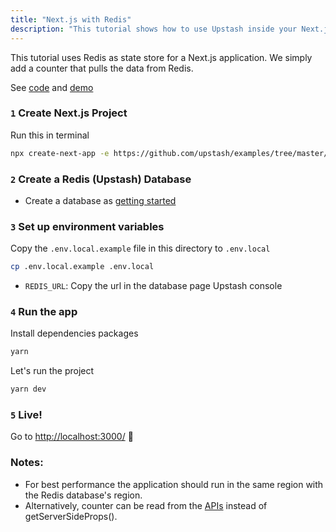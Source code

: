 ```yaml
---
title: "Next.js with Redis"
description: "This tutorial shows how to use Upstash inside your Next.js application."
---
```


This tutorial uses Redis as state store for a Next.js application. We simply add
a counter that pulls the data from Redis.

See [code](https://github.com/upstash/examples/tree/master/nextjs-with-redis)
and [demo](https://nextjs-with-redis.vercel.app/)

### `1` Create Next.js Project

Run this in terminal

```bash
npx create-next-app -e https://github.com/upstash/examples/tree/master/nextjs-with-redis nextjs-with-redis
```

### `2` Create a Redis (Upstash) Database

- Create a database as [getting started](../overall/getstarted)

### `3` Set up environment variables

Copy the `.env.local.example` file in this directory to `.env.local`

```bash
cp .env.local.example .env.local
```

- `REDIS_URL`: Copy the url in the database page Upstash console

<Snippet file="redis/ioredisnote.mdx" />

### `4` Run the app

Install dependencies packages

```bash
yarn
```

Let's run the project

```bash
yarn dev
```

### `5` Live!

Go to [http://localhost:3000/](http://localhost:3000/) 🎉

### Notes:

- For best performance the application should run in the same region with the
  Redis database's region.
- Alternatively, counter can be read from the
  [APIs](https://nextjs.org/docs/api-routes/introduction) instead of
  getServerSideProps().
